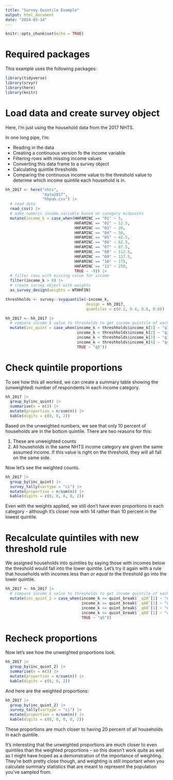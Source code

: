 ```yaml
---
title: "Survey Quintile Example"
output: html_document
date: "2024-03-14"
---
```


```r
knitr::opts_chunk$set(echo = TRUE)
```

# Required packages

This example uses the following packages:

```r
library(tidyverse)
library(srvyr)
library(here)
library(knitr)
```

# Load data and create survey object

Here, I'm just using the household data from the 2017 NHTS.

In one long pipe, I'm: 

* Reading in the data
* Creating a continuous version fo the income variable
* Filtering rows with missing income values
* Converting this data frame to a survey object 
* Calculating quintile thresholds
* Comparing the continuous income value to the threshold value to deterime 
which income quintile each household is in.

```r
hh_2017 <- here("nhts",
                "data2017",
                "hhpub.csv") |>
  # read data
  read_csv() |> 
  # make numeric income variable based on category midpoints
  mutate(income_k = case_when(HHFAMINC == "01" ~ 5, 
                              HHFAMINC == "02" ~ 12.5,
                              HHFAMINC == "03" ~ 20,
                              HHFAMINC == "04" ~ 30,
                              HHFAMINC == "05" ~ 42.5,
                              HHFAMINC == "06" ~ 62.5,
                              HHFAMINC == "07" ~ 87.5,
                              HHFAMINC == "08" ~ 112.5,
                              HHFAMINC == "09" ~ 137.5,
                              HHFAMINC == "10" ~ 175,
                              HHFAMINC == "11" ~ 250,
                              TRUE ~ -9)) |>
  # filter rows with missing value for income
  filter(income_k > 0) |> 
  # create survey object with weights
  as_survey_design(weights = WTHHFIN)
```


```r
threshholds <- survey::svyquantile(~income_k,
                                   design = hh_2017,
                                   quantiles = c(0.2, 0.4, 0.6, 0.8))

```


```r

hh_2017 <- hh_2017 |>
  # compare income_k value to thresholds to get income quintile of each HH
  mutate(inc_quint = case_when(income_k < threshholds$income_k[1] ~ "q1",
                               income_k < threshholds$income_k[2] ~ "q2",
                               income_k < threshholds$income_k[3] ~ "q3",
                               income_k < threshholds$income_k[4] ~ "q4",
                               TRUE ~ "q5"))
```

# Check quintile proportions

To see how this all worked, we can create a summary table showing the 
(unweighted) number of respondents in each income category.

```r
hh_2017 |>
  group_by(inc_quint) |>
  summarise(n = n()) |>
  mutate(proportion = n/sum(n)) |>
  kable(digits = c(0, 0, 2))
```

Based on the unweighted numbers, we see that only 10 percent of households
are in the bottom quintile. There are two reasons for this: 

1. These are unweighted counts
2. All households in the same NHTS income category are given the same 
assumed income. If this value is right on the threshold, they will all
fall on the same side.

Now let's see the weighted counts.

```r
hh_2017 |>
  group_by(inc_quint) |>
  survey_tally(vartype = "ci") |>
  mutate(proportion = n/sum(n)) |>
  kable(digits = c(0, 0, 0, 0, 2))
```

Even with the weights applied, we still don't have even proportions in each 
category - although it's closer now with 14 rather than 10 percent in the lowest
quintile. 

# Recalculate quintiles with new threshold rule

We assigned households into quintiles by saying those with incomes below the
threshold would fall into the lower quintile. Let's try it again with a rule that
households with incomes less than _or equal to_ the threshold go into the 
lower quintile.

```r
hh_2017 <- hh_2017 |>
  # compare income_k value to thresholds to get income quintile of each HH
  mutate(inc_quint_2 = case_when(income_k <= quint_break$`_q20`[1] ~ "q1",
                                 income_k <= quint_break$`_q40`[1] ~ "q2",
                                 income_k <= quint_break$`_q60`[1] ~ "q3",
                                 income_k <= quint_break$`_q80`[1] ~ "q4",
                                 TRUE ~ "q5"))
```


# Recheck proportions

Now let's see how the unweighted proportions look.

```r
hh_2017 |>
  group_by(inc_quint_2) |>
  summarise(n = n()) |>
  mutate(proportion = n/sum(n)) |>
  kable(digits = c(0, 0, 2))
```

And here are the weighted proportions:

```r
hh_2017 |>
  group_by(inc_quint_2) |>
  survey_tally(vartype = "ci") |>
  mutate(proportion = n/sum(n)) |>
  kable(digits = c(0, 0, 0, 0, 2))
```


These proportions are much closer to having 20 percent of all households in 
each quintile.

It's interesting that the unweighted proportions are much closer to even
quintiles than the weighted proportions -- so this doesn't work quite as well
as I might have hoped as a demonstration of the importance of weighting. They're
both pretty close though, and weighting is still important when you calculate
summary statistics that are meant to represent the population you've sampled
from.